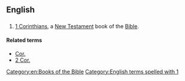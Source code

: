 ==English==

==={{abbreviation}}===
{{head|en|abbreviation}}

# {{biblical}} [[1 Corinthians]], a [[New Testament]] book of the [[Bible]].

====Related terms====
* [[Cor.]]
* [[2 Cor.]]

[[Category:en:Books of the Bible]]
[[Category:English terms spelled with 1]]
